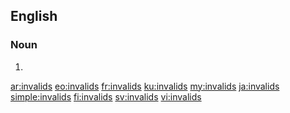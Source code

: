 ==English==

===Noun===
{{head|en|noun plural form}}

# {{plural of|invalid|lang=en}}

[[ar:invalids]]
[[eo:invalids]]
[[fr:invalids]]
[[ku:invalids]]
[[my:invalids]]
[[ja:invalids]]
[[simple:invalids]]
[[fi:invalids]]
[[sv:invalids]]
[[vi:invalids]]